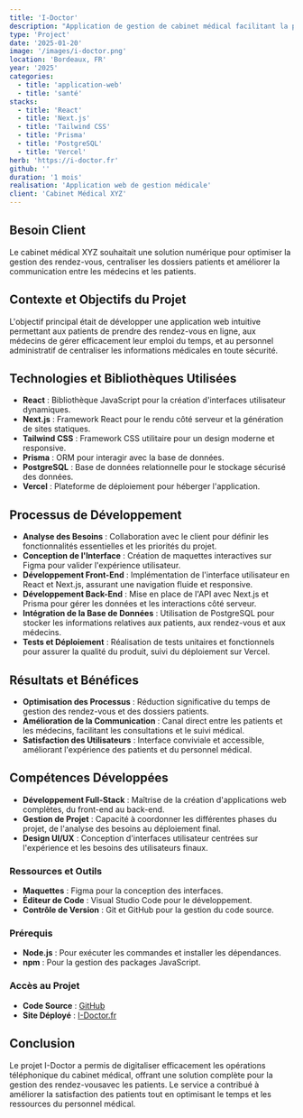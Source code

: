 ```yaml
---
title: 'I-Doctor'
description: "Application de gestion de cabinet médical facilitant la prise de rendez-vous, la gestion des dossiers patients et la communication entre médecins et patients."
type: 'Project'
date: '2025-01-20'
image: '/images/i-doctor.png'
location: 'Bordeaux, FR'
year: '2025'
categories:
  - title: 'application-web'
  - title: 'santé'
stacks:
  - title: 'React'
  - title: 'Next.js'
  - title: 'Tailwind CSS'
  - title: 'Prisma'
  - title: 'PostgreSQL'
  - title: 'Vercel'
herb: 'https://i-doctor.fr'
github: ''
duration: '1 mois'
realisation: 'Application web de gestion médicale'
client: 'Cabinet Médical XYZ'
---
```


## Besoin Client

Le cabinet médical XYZ souhaitait une solution numérique pour optimiser la gestion des rendez-vous, centraliser les dossiers patients et améliorer la communication entre les médecins et les patients.

## Contexte et Objectifs du Projet

L'objectif principal était de développer une application web intuitive permettant aux patients de prendre des rendez-vous en ligne, aux médecins de gérer efficacement leur emploi du temps, et au personnel administratif de centraliser les informations médicales en toute sécurité.

## Technologies et Bibliothèques Utilisées

- **React** : Bibliothèque JavaScript pour la création d'interfaces utilisateur dynamiques.
- **Next.js** : Framework React pour le rendu côté serveur et la génération de sites statiques.
- **Tailwind CSS** : Framework CSS utilitaire pour un design moderne et responsive.
- **Prisma** : ORM pour interagir avec la base de données.
- **PostgreSQL** : Base de données relationnelle pour le stockage sécurisé des données.
- **Vercel** : Plateforme de déploiement pour héberger l'application.

## Processus de Développement

- **Analyse des Besoins** : Collaboration avec le client pour définir les fonctionnalités essentielles et les priorités du projet.
- **Conception de l'Interface** : Création de maquettes interactives sur Figma pour valider l'expérience utilisateur.
- **Développement Front-End** : Implémentation de l'interface utilisateur en React et Next.js, assurant une navigation fluide et responsive.
- **Développement Back-End** : Mise en place de l'API avec Next.js et Prisma pour gérer les données et les interactions côté serveur.
- **Intégration de la Base de Données** : Utilisation de PostgreSQL pour stocker les informations relatives aux patients, aux rendez-vous et aux médecins.
- **Tests et Déploiement** : Réalisation de tests unitaires et fonctionnels pour assurer la qualité du produit, suivi du déploiement sur Vercel.

## Résultats et Bénéfices

- **Optimisation des Processus** : Réduction significative du temps de gestion des rendez-vous et des dossiers patients.
- **Amélioration de la Communication** : Canal direct entre les patients et les médecins, facilitant les consultations et le suivi médical.
- **Satisfaction des Utilisateurs** : Interface conviviale et accessible, améliorant l'expérience des patients et du personnel médical.

## Compétences Développées

- **Développement Full-Stack** : Maîtrise de la création d'applications web complètes, du front-end au back-end.
- **Gestion de Projet** : Capacité à coordonner les différentes phases du projet, de l'analyse des besoins au déploiement final.
- **Design UI/UX** : Conception d'interfaces utilisateur centrées sur l'expérience et les besoins des utilisateurs finaux.

### Ressources et Outils

- **Maquettes** : Figma pour la conception des interfaces.
- **Éditeur de Code** : Visual Studio Code pour le développement.
- **Contrôle de Version** : Git et GitHub pour la gestion du code source.

### Prérequis

- **Node.js** : Pour exécuter les commandes et installer les dépendances.
- **npm** : Pour la gestion des packages JavaScript.

### Accès au Projet

- **Code Source** : [GitHub](https://github.com/username/i-doctor)
- **Site Déployé** : [I-Doctor.fr](https://i-doctor.example.com)

## Conclusion

Le projet I-Doctor a permis de digitaliser efficacement les opérations téléphonique du cabinet médical, offrant une solution complète pour la gestion des rendez-vousavec les patients. Le service a contribué à améliorer la satisfaction des patients tout en optimisant le temps et les ressources du personnel médical.

